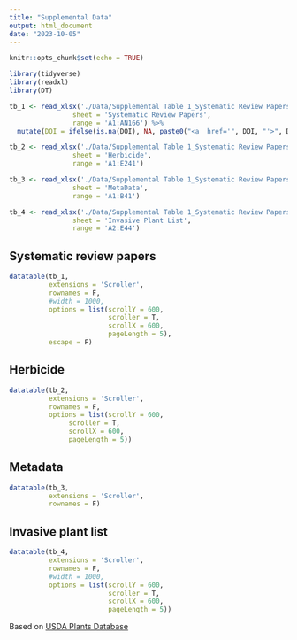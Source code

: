 ```yaml
---
title: "Supplemental Data"
output: html_document
date: "2023-10-05"
---
```


```r
knitr::opts_chunk$set(echo = TRUE)

library(tidyverse)
library(readxl)
library(DT)
```

```r
tb_1 <- read_xlsx('./Data/Supplemental Table 1_Systematic Review Papers.xlsx',
                sheet = 'Systematic Review Papers',
                range = 'A1:AN166') %>% 
  mutate(DOI = ifelse(is.na(DOI), NA, paste0("<a  href='", DOI, "'>", DOI,"</a>")))

tb_2 <- read_xlsx('./Data/Supplemental Table 1_Systematic Review Papers.xlsx',
                sheet = 'Herbicide',
                range = 'A1:E241')

tb_3 <- read_xlsx('./Data/Supplemental Table 1_Systematic Review Papers.xlsx',
                sheet = 'MetaData',
                range = 'A1:B41')

tb_4 <- read_xlsx('./Data/Supplemental Table 1_Systematic Review Papers.xlsx',
                sheet = 'Invasive Plant List',
                range = 'A2:E44')
```

## Systematic review papers
```r
datatable(tb_1, 
          extensions = 'Scroller', 
          rownames = F,
          #width = 1000, 
          options = list(scrollY = 600,
                         scroller = T,
                         scrollX = 600,
                         pageLength = 5),
          escape = F)
```

## Herbicide
```r
datatable(tb_2, 
          extensions = 'Scroller', 
          rownames = F,
          options = list(scrollY = 600,
               scroller = T,
               scrollX = 600,
               pageLength = 5))
```


## Metadata
```r
datatable(tb_3, 
          extensions = 'Scroller', 
          rownames = F)

```

## Invasive plant list
```r
datatable(tb_4, 
          extensions = 'Scroller', 
          rownames = F,
          #width = 1000, 
          options = list(scrollY = 600,
                         scroller = T,
                         scrollX = 600,
                         pageLength = 5))
```

Based on [USDA Plants Database](https://plants.usda.gov/home)


